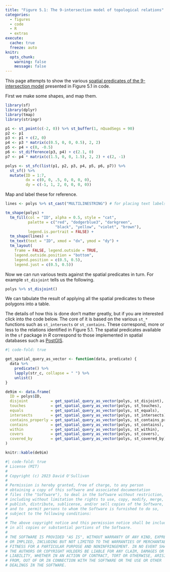 ```yaml
---
title: "Figure 5.1: The 9-intersection model of topological relations"
categories: 
  - figures
  - code
  - R
  - extras
execute: 
  cache: true
  freeze: auto
knitr:
  opts_chunk: 
    warning: false
    message: false
---
```


This page attempts to show the various [spatial predicates of the 9-intersection model](https://en.wikipedia.org/wiki/DE-9IM#Spatial_predicates) presented in Figure 5.1 in code.

First we make some shapes, and map them.

```r
library(sf)
library(dplyr)
library(tmap)
library(stringr)

p1 <- st_point(c(-2, 0)) %>% st_buffer(1, nQuadSegs = 90)
p2 <- p1
p3 <- p1 + c(2, 0)
p4 <- p3 * matrix(c(0.5, 0, 0, 0.5), 2, 2)
p5 <- p4 + c(0, -0.5)
p6 <- st_difference(p3, p4) + c(2.1, 0)
p7 <- p4 * matrix(c(1.5, 0, 0, 1.5), 2, 2) + c(2, -1)

polys <- st_sfc(list(p1, p2, p3, p4, p5, p6, p7)) %>% 
  st_sf() %>%
  mutate(ID = 1:7, 
         dx = c(0, 0, .5, 0, 0, 0, 0), 
         dy = c(-1, 1, 2, 0, 0, 0, 0))
```

Map and label these for reference.

```r
lines <- polys %>% st_cast("MULTILINESTRING") # for placing text labels

tm_shape(polys) + 
  tm_fill(col = "ID", alpha = 0.5, style = "cat", 
          palette = c("red", "dodgerblue3", "darkgreen", 
                      "black", "yellow", "violet", "brown"),
          legend.is.portrait = FALSE) +
  tm_shape(lines) +
  tm_text(text = "ID", xmod = "dx", ymod = "dy") +
  tm_layout(
    frame = FALSE, legend.outside = TRUE,
    legend.outside.position = "bottom", 
    legend.position = c(0.5, 0.5), 
    legend.just = c(0.5, 0.5))
```

Now we can run various tests against the spatial predicates in turn. For example `st_disjoint` tells us the following. 

```r
polys %>% st_disjoint()
```

We can tabulate the result of applying all the spatial predicates to these polygons into a table. 

The details of how this is done don't matter greatly, but if you are interested click into the code below. The core of it is based on the various `st_*` functions such as `st_intersects` or `st_contains`. These correspond, more or less to the relations identified in Figure 5.1. The spatial predicates available in the `sf` package in _R_ correspond to those implemented in spatial databases such as [PostGIS](https://postgis.net/).

```r
#| code-fold: true

get_spatial_query_as_vector <- function(data, predicate) {
  data %>% 
    predicate() %>%
    lapply(str_c, collapse = " ") %>%
    unlist()
}

de9im <- data.frame(
  ID = polys$ID,
  disjoint          = get_spatial_query_as_vector(polys, st_disjoint),
  touches           = get_spatial_query_as_vector(polys, st_touches),
  equals            = get_spatial_query_as_vector(polys, st_equals),
  intersects        = get_spatial_query_as_vector(polys, st_intersects),
  contains_properly = get_spatial_query_as_vector(polys, st_contains_properly),
  contains          = get_spatial_query_as_vector(polys, st_contains),
  within            = get_spatial_query_as_vector(polys, st_within),
  covers            = get_spatial_query_as_vector(polys, st_covers),
  covered_by        = get_spatial_query_as_vector(polys, st_covered_by)
)

knitr::kable(de9im)
```

```r
#| code-fold: true
# License (MIT)
#
# Copyright (c) 2023 David O'Sullivan
#
# Permission is hereby granted, free of charge, to any person
# obtaining a copy of this software and associated documentation
# files (the "Software"), to deal in the Software without restriction,
# including without limitation the rights to use, copy, modify, merge,
# publish, distribute, sublicense, and/or sell copies of the Software,
# and to  permit persons to whom the Software is furnished to do so,
# subject to the following conditions:
#
# The above copyright notice and this permission notice shall be included
# in all copies or substantial portions of the Software.
#
# THE SOFTWARE IS PROVIDED "AS IS", WITHOUT WARRANTY OF ANY KIND, EXPRESS
# OR IMPLIED, INCLUDING BUT NOT LIMITED TO THE WARRANTIES OF MERCHANTABILITY,
# FITNESS FOR A PARTICULAR PURPOSE AND NONINFRINGEMENT. IN NO EVENT SHALL
# THE AUTHORS OR COPYRIGHT HOLDERS BE LIABLE FOR ANY CLAIM, DAMAGES OR OTHER
# LIABILITY, WHETHER IN AN ACTION OF CONTRACT, TORT OR OTHERWISE, ARISING
# FROM, OUT OF OR IN CONNECTION WITH THE SOFTWARE OR THE USE OR OTHER
# DEALINGS IN THE SOFTWARE.
```

